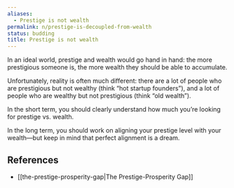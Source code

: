 ```yaml
---
aliases:
  - Prestige is not wealth
permalink: n/prestige-is-decoupled-from-wealth
status: budding
title: Prestige is not wealth
---
```

In an ideal world, prestige and wealth would go hand in hand: the more prestigious someone is, the more wealth they should be able to accumulate.

Unfortunately, reality is often much different: there are a lot of people who are prestigious but not wealthy (think “hot startup founders”), and a lot of people who are wealthy but not prestigious (think “old wealth”).

In the short term, you should clearly understand how much you’re looking for prestige vs. wealth.

In the long term, you should work on aligning your prestige level with your wealth—but keep in mind that perfect alignment is a dream.

## References

- [[the-prestige-prosperity-gap|The Prestige-Prosperity Gap]]
